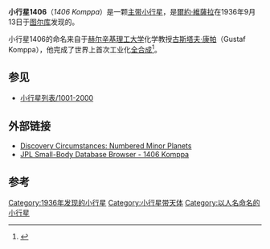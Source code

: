 {{Infobox planet
| width = 25em
| bgcolour = #FFFFC0 
| name = Komppa
| discovery = yes
| discovery_ref =
| discoverer = [[爾約·維薩拉|爾約·維薩拉]]
| discovery_site = [[图尔库|图尔库]]
| discovered = 1936年9月13日
| designations = yes
| mp_name = 1406
| alt_names = 1936 RF ; 1949 SW 
| named_after = [[Gustaf_Komppa|Gustaf Komppa]]
| mp_category = 
| epoch = [[Julian_day|JD]] 2455800.5 (2011-Aug-27.0)
| eccentricity = 0.0983630
| semimajor  = 2.6955316 AU
| perihelion   = 2.4303910 AU
| inclination = 12.42305°
| asc_node = 333.35257°
| arg_peri = 85.36742°
| mean_anomaly = 292.78614[[角度|°]]
| period = 1616.4603801 [[day|d]] (  4.43 [[Julian_year_(astronomy)|a]])
| aphelion = 2.9606722 [[天文单位|AU]]
| orbit_ref = <ref>{{Cite web |url=http://ssd.jpl.nasa.gov/sbdb.cgi?sstr=1406 |title=JPL Small-Body Database Browser - 1406 Komppa |access-date=2011-09-11 |archive-date=2021-01-21 |archive-url=https://web.archive.org/web/20210121064352/https://ssd.jpl.nasa.gov/sbdb.cgi?sstr=1406 |dead-url=no }}</ref>
| avg_speed =
| satellites =
| physical_characteristics = yes
| dimensions =25.89 km
| mass =
| density =
| surface_grav =
| escape_velocity =
| sidereal_day =
| axial_tilt =
| pole_ecliptic_lat =
| pole_ecliptic_lon =
| albedo =0.1517
| rotation=3.49 h
| temperatures=
| temp_name1 =
| mean_temp_1 =
| max_temp_1 =
| temp_name2 =
| max_temp_2 =
| spectral_type =
| abs_magnitude = 10.60
}}
'''小行星1406'''（''1406 Komppa''）是一颗[[小行星带|主带小行星]]，是[[爾約·維薩拉|爾約·維薩拉]]在1936年9月13日于[[图尔库|图尔库]]发现的。

小行星1406的命名来自于[[赫尔辛基理工大学|赫尔辛基理工大学]]化学教授[[古斯塔夫·康帕|古斯塔夫·康帕]]（Gustaf Komppa），他完成了世界上首次工业化[[全合成|全合成]]<ref>{{cite book|author=Paul Herget|title=The Names of the Minor Planets|year=1968}}</ref>。

==参见==
* [[小行星列表/1001-2000|小行星列表/1001-2000]]

== 外部链接 ==
* [http://cfa-www.harvard.edu/iau/lists/NumberedMPs.txt Discovery Circumstances: Numbered Minor Planets] {{Wayback|url=http://cfa-www.harvard.edu/iau/lists/NumberedMPs.txt |date=20080517010638 }}
* [http://ssd.jpl.nasa.gov/sbdb.cgi?sstr=1406 JPL Small-Body Database Browser - 1406 Komppa] {{Wayback|url=http://ssd.jpl.nasa.gov/sbdb.cgi?sstr=1406 |date=20210121064352 }}

== 参考 ==
{{Reflist}}
{{Minor Planet Number|[[小行星1405|1405 Sibelius]]|[[小行星1407|1407 Lindelöf]]}}

[[Category:1936年发现的小行星|Category:1936年发现的小行星]]
[[Category:小行星带天体|Category:小行星带天体]]
[[Category:以人名命名的小行星|Category:以人名命名的小行星]]

{{Beltasteroid-stub}}